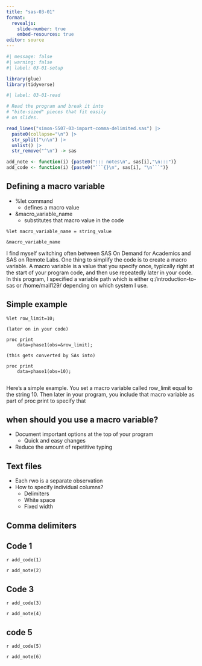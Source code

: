 ```yaml
---
title: "sas-03-01"
format: 
  revealjs:
    slide-number: true
    embed-resources: true
editor: source
---
```


```r
#| message: false
#| warning: false
#| label: 03-01-setup

library(glue)
library(tidyverse)
```

```r
#| label: 03-01-read

# Read the program and break it into 
# "bite-sized" pieces that fit easily
# on slides.

read_lines("simon-5507-03-import-comma-delimited.sas") |>
  paste0(collapse="\n") |>
  str_split("\n\n") |>
  unlist() |>
  str_remove("^\n") -> sas

add_note <- function(i) {paste0("::: notes\n", sas[i],"\n:::")}
add_code <- function(i) {paste0("```{}\n", sas[i], "\n```")}
```

## Defining a macro variable

-   %let command
    -   defines a macro value
-   &macro_variable_name
    -   substitutes that macro value in the code

```{}
%let macro_variable_name = string_value

&macro_variable_name
```

::: notes

I find myself switching often between SAS On
Demand for Academics and SAS on Remote Labs.
One thing to simplify the code is to create a
macro variable. A macro variable is a value
that you specify once, typically right at the
start of your program code, and then use 
repeatedly later in your code. In this
program, I specified a variable path which
is either q:/introduction-to-sas or
/home/mail129/ depending on which system I 
use.

:::

## Simple example

```{}
%let row_limit=10;

(later on in your code)

proc print
    data=phase1(obs=&row_limit);
    
(this gets converted by SAs into)

proc print
    data=phase1(obs=10);
    
```

::: notes

Here's a simple example. You set a macro variable called row_limit equal to the string 10. Then later in your program, you include that macro variable as part of proc print to specify that 

:::

## when should you use a macro variable?

-   Document important options at the top of your program
    -   Quick and easy changes
-   Reduce the amount of repetitive typing

## Text files

-   Each rwo is a separate observation
-   How to specify individual columns?
    -   Delimiters
    -   White space
    -   Fixed width

## Comma delimiters



## Code 1

`r add_code(1)`

`r add_note(2)`

## Code 3

`r add_code(3)`

`r add_note(4)`

## code 5

`r add_code(5)`

`r add_note(6)`
